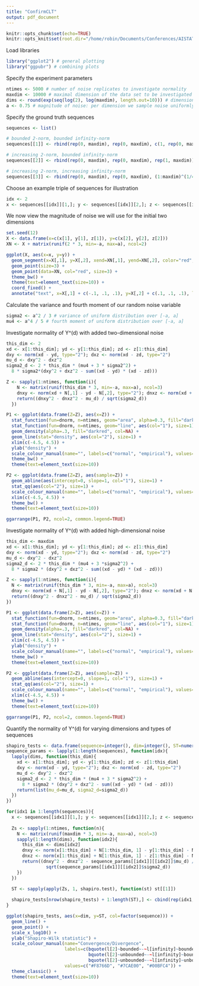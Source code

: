 ```yaml
---
title: "ConfirmCLT"
output: pdf_document
---
```


```r
knitr::opts_chunk$set(echo=TRUE)
knitr::opts_knit$set(root.dir="/home/robin/Documents/Conferences/AISTATS/2022/Code")
```

Load libraries

``` r
library("ggplot2") # general plotting
library("ggpubr") # combining plots
```

Specify the experiment parameters

``` r
ntimes <- 5000 # number of noise replicates to investigate normality
maxdim <- 10000 # maximal dimension of the data set to be investigated
dims <- round(exp(seq(log(2), log(maxdim), length.out=10))) # dimensions to study from log-scale
a <- 0.75 # magnitude of noise: per dimension we sample noise uniformly from [-a, a]
```

Specify the ground truth sequences

``` r
sequences <- list()

# bounded 2-norm, bounded infinity-norm
sequences[[1]] <- rbind(rep(0, maxdim), rep(0, maxdim), c(1, rep(0, maxdim - 1)))

# increasing 2-norm, bounded infinity-norm
sequences[[2]] <- rbind(rep(0, maxdim), rep(0, maxdim), rep(1, maxdim))

# increasing 2-norm, increasing infinity-norm
sequences[[3]] <- rbind(rep(0, maxdim), rep(0, maxdim), (1:maxdim)^(1/4 - 0.01)) 
```

Choose an example triple of sequences for illustration

``` r
idx <- 2
x <- sequences[[idx]][1,]; y <- sequences[[idx]][2,]; z <- sequences[[idx]][3,]
```

We now view the magnitude of noise we will use for the initial two dimensions

``` r
set.seed(12)
X <- data.frame(x=c(x[1], y[1], z[1]), y=c(x[2], y[2], z[2]))
XN <- X + matrix(runif(2 * 3, min=-a, max=a), ncol=2)

ggplot(X, aes(x=x, y=y)) +
  geom_segment(x=X[,1], y=X[,2], xend=XN[,1], yend=XN[,2], color="red", arrow=arrow(), linetype=5) +
  geom_point(size=3) +
  geom_point(data=XN, col="red", size=3) +
  theme_bw() +
  theme(text=element_text(size=10)) +
  coord_fixed() +
  annotate("text", x=X[,1] + c(-.1, .1, .1), y=X[,2] + c(.1, .1, .1), label=c("x", "y", "z"), size=5)
```

Calculate the variance and fourth moment of our random noise variable

``` r
sigma2 <- a^2 / 3 # variance of uniform distribution over [-a, a]
mu4 <- a^4 / 5 # fourth moment of uniform distribution over [-a, a]
```

Investigate normality of Y^(d) with added two-dimensional noise

``` r
this_dim <- 2
xd <- x[1:this_dim]; yd <- y[1:this_dim]; zd <- z[1:this_dim]
dxy <- norm(xd - yd, type="2"); dxz <- norm(xd - zd, type="2")
mu_d <- dxy^2 - dxz^2
sigma2_d <- 2 * this_dim * (mu4 + 3 * sigma2^2) + 
  8 * sigma2*(dxy^2 + dxz^2 - sum((xd - yd) * (xd - zd)))

Z <- sapply(1:ntimes, function(i){
    N <- matrix(runif(this_dim * 3, min=-a, max=a), ncol=3)
    dnxy <- norm(xd + N[,1] - yd - N[,2], type="2"); dnxz <- norm(xd + N[,1] - zd - N[,3], type="2")
    return((dnxy^2 - dnxz^2 - mu_d) / sqrt(sigma2_d))
  })

P1 <- ggplot(data.frame(Z=Z), aes(x=Z)) +
  stat_function(fun=dnorm, n=ntimes, geom="area", alpha=0.3, fill="darkgreen") +
  stat_function(fun=dnorm, n=ntimes, geom="line", aes(col="1"), size=1) +
  geom_density(alpha=.3, fill="darkred", col=NA) +
  geom_line(stat="density", aes(col="2"), size=1) +
  xlim(c(-4.5, 4.5)) +
  ylab("density") +
  scale_colour_manual(name="", labels=c("normal", "empirical"), values=c("darkgreen", "darkred")) +
  theme_bw() +
  theme(text=element_text(size=10))

P2 <- ggplot(data.frame(Z=Z), aes(sample=Z)) +
  geom_abline(aes(intercept=0, slope=1, col="1"), size=1) +
  stat_qq(aes(col="2"), size=1) +
  scale_colour_manual(name="", labels=c("normal", "empirical"), values=c("darkgreen", "darkred")) +
  xlim(c(-4.5, 4.5)) +
  theme_bw() +
  theme(text=element_text(size=10))

ggarrange(P1, P2, ncol=2, common.legend=TRUE)
```

Investigate normality of Y^(d) with added high-dimensional noise

``` r
this_dim <- maxdim
xd <- x[1:this_dim]; yd <- y[1:this_dim]; zd <- z[1:this_dim]
dxy <- norm(xd - yd, type="2"); dxz <- norm(xd - zd, type="2")
mu_d <- dxy^2 - dxz^2
sigma2_d <- 2 * this_dim * (mu4 + 3 *sigma2^2) +
  8 * sigma2 * (dxy^2 + dxz^2 - sum((xd - yd) * (xd - zd)))

Z <- sapply(1:ntimes, function(i){
  N <- matrix(runif(this_dim * 3, min=-a, max=a), ncol=3)
  dnxy <- norm(xd + N[,1] - yd - N[,2], type="2"); dnxz <- norm(xd + N[,1] - zd - N[,3], type="2")
  return((dnxy^2 - dnxz^2 - mu_d) / sqrt(sigma2_d))
})

P1 <- ggplot(data.frame(Z=Z), aes(x=Z)) +
  stat_function(fun=dnorm, n=ntimes, geom="area", alpha=0.3, fill="darkgreen") +
  stat_function(fun=dnorm, n=ntimes, geom="line", aes(col="1"), size=1) +
  geom_density(alpha=.3, fill="darkred", col=NA) +
  geom_line(stat="density", aes(col="2"), size=1) +
  xlim(c(-4.5, 4.5)) +
  ylab("density") +
  scale_colour_manual(name="", labels=c("normal", "empirical"), values=c("darkgreen", "darkred")) +
  theme_bw() +
  theme(text=element_text(size=10))

P2 <- ggplot(data.frame(Z=Z), aes(sample=Z)) +
  geom_abline(aes(intercept=0, slope=1, col="1"), size=1) +
  stat_qq(aes(col="2"), size=1) +
  scale_colour_manual(name="", labels=c("normal", "empirical"), values=c("darkgreen", "darkred")) +
  xlim(c(-4.5, 4.5)) +
  theme_bw() +
  theme(text=element_text(size=10)) 

ggarrange(P1, P2, ncol=2, common.legend=TRUE)
```

Quantify the normality of Y^(d) for varying dimensions and types of sequences

``` r
shapiro_tests <- data.frame(sequence=integer(), dim=integer(), ST=numeric())
sequence_params <- lapply(1:length(sequences), function(idx){
  lapply(dims, function(this_dim){
    xd <- x[1:this_dim]; yd <- y[1:this_dim]; zd <- z[1:this_dim]
    dxy <- norm(xd - yd, type="2"); dxz <- norm(xd - zd, type="2")
    mu_d <- dxy^2 - dxz^2
    sigma2_d <- 2 * this_dim * (mu4 + 3 * sigma2^2) +
      8 * sigma2 * (dxy^2 + dxz^2 - sum((xd - yd) * (xd - zd)))
    return(list(mu_d=mu_d, sigma2_d=sigma2_d))
  })
})

for(idx1 in 1:length(sequences)){
  x <- sequences[[idx1]][1,]; y <- sequences[[idx1]][2,]; z <- sequences[[idx1]][3,]
  
  Zs <- sapply(1:ntimes, function(n){
    N <- matrix(runif(maxdim * 3, min=-a, max=a), ncol=3)
    sapply(1:length(dims), function(idx2){
      this_dim <- dims[idx2]
      dnxy <- norm(x[1:this_dim] + N[1:this_dim, 1] - y[1:this_dim] - N[1:this_dim, 2], type="2")
      dnxz <- norm(x[1:this_dim] + N[1:this_dim, 1] - z[1:this_dim] - N[1:this_dim, 3], type="2")
      return((dnxy^2 - dnxz^2 - sequence_params[[idx1]][[idx2]]$mu_d) / 
               sqrt(sequence_params[[idx1]][[idx2]]$sigma2_d))
    })
  })

  ST <- sapply(apply(Zs, 1, shapiro.test), function(st) st[[1]])
  
  shapiro_tests[nrow(shapiro_tests) + 1:length(ST),] <- cbind(rep(idx1, length(ST)), dims, ST)
}

ggplot(shapiro_tests, aes(x=dim, y=ST, col=factor(sequence))) +
  geom_line() +
  geom_point() +
  scale_x_log10() +
  ylab("Shapiro-Wilk statistic") +
  scale_colour_manual(name="Convergence/Divergence", 
                      labels=c(bquote(l[2]~bounded~-~l[infinity]~bounded), 
                               bquote(l[2]~unbounded~-~l[infinity]~bounded),
                               bquote(l[2]~unbounded~-~l[infinity]~unbounded)),
                      values=c("#F8766D", "#7CAE00", "#00BFC4")) +
  theme_classic() +
  theme(text=element_text(size=10))
```
